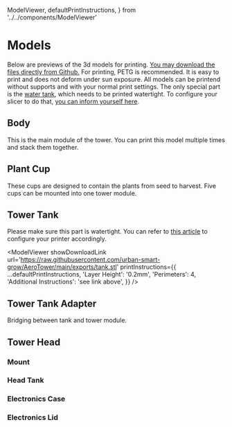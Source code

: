   ModelViewer,
  defaultPrintInstructions,
} from '../../components/ModelViewer'

# Models

Below are previews of the 3d models for printing. [You may download the files directly from Github.](https://github.com/urban-smart-grow/AeroTower/tree/main/exports)
For printing, PETG is recommended. It is easy to print and does not deform under sun exposure.
All models can be printend without supports and with your normal print settings.
The only special part is the [water tank](#tower-tank), which needs to be printed watertight. To configure your slicer to do that, [you can inform yourself here](https://help.prusa3d.com/article/watertight-prints_112324).

## Body

This is the main module of the tower. You can print this model multiple times and stack them together.

<ModelViewer
  showDownloadLink
  url='https://raw.githubusercontent.com/urban-smart-grow/AeroTower/main/exports/body.stl'
  printInstructions={defaultPrintInstructions}
/>

## Plant Cup

These cups are designed to contain the plants from seed to harvest.
Five cups can be mounted into one tower module.

<ModelViewer
  showDownloadLink
  url='https://raw.githubusercontent.com/urban-smart-grow/AeroTower/main/exports/plant_cup.stl'
  printInstructions={defaultPrintInstructions}
/>

## Tower Tank

Please make sure this part is watertight. You can refer to [this article](https://help.prusa3d.com/article/watertight-prints_112324) to configure your printer accordingly.

<ModelViewer
  showDownloadLink
  url='https://raw.githubusercontent.com/urban-smart-grow/AeroTower/main/exports/tank.stl'
  printInstructions={{
    ...defaultPrintInstructions,
    'Layer Height': '0.2mm',
    'Perimeters': 4,
    'Additional Instructions': 'see link above',
  }}
/>

## Tower Tank Adapter

Bridging between tank and tower module.

<ModelViewer
  showDownloadLink
  url='https://raw.githubusercontent.com/urban-smart-grow/AeroTower/main/exports/tank_adapter.stl'
  printInstructions={defaultPrintInstructions}
/>

## Tower Head

### Mount

<ModelViewer
  showDownloadLink
  url='https://raw.githubusercontent.com/urban-smart-grow/AeroTower/main/exports/head_mount.stl'
  printInstructions={defaultPrintInstructions}
/>

### Head Tank

<ModelViewer
  showDownloadLink
  url='https://raw.githubusercontent.com/urban-smart-grow/AeroTower/main/exports/head_tank.stl'
  printInstructions={defaultPrintInstructions}
/>

### Electronics Case

<ModelViewer
  showDownloadLink
  url='https://raw.githubusercontent.com/urban-smart-grow/AeroTower/main/exports/head_electronics_case.stl'
  printInstructions={defaultPrintInstructions}
/>

### Electronics Lid

<ModelViewer
  showDownloadLink
  url='https://raw.githubusercontent.com/urban-smart-grow/AeroTower/main/exports/head_electronics_lid.stl'
  printInstructions={defaultPrintInstructions}
/>
